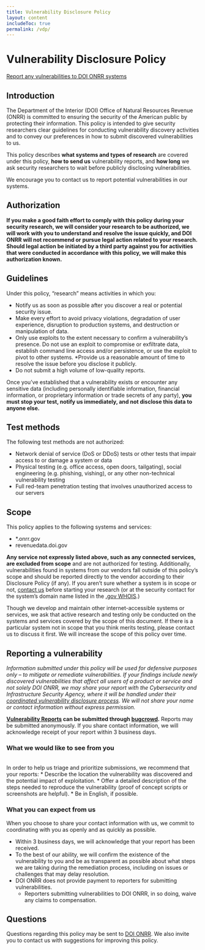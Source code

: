 ```yaml
---
title: Vulnerability Disclosure Policy
layout: content
includeToc: true
permalink: /vdp/
---
```


# Vulnerability Disclosure Policy
[Report any vulnerabilities to DOI ONRR systems]( https://bugcrowd.com/onrr-vdp)

## Introduction
The Department of the Interior (DOI) Office of Natural Resources Revenue (ONRR) is committed to ensuring the security of the American public by protecting their information. This policy is intended to give security researchers clear guidelines for conducting vulnerability discovery activities and to convey our preferences in how to submit discovered vulnerabilities to us.
<br />

This policy describes **what systems and types of research** are covered under this policy, **how to send us** vulnerability reports, and **how long** we ask security researchers to wait before publicly disclosing vulnerabilities.
<br />

We encourage you to contact us to report potential vulnerabilities in our systems.

## Authorization
**If you make a good faith effort to comply with this policy during your security research, we will consider your research to be authorized, we will work with you to understand and resolve the issue quickly, and DOI ONRR will not recommend or pursue legal action related to your research. Should legal action be initiated by a third party against you for activities that were conducted in accordance with this policy, we will make this authorization known.**

## Guidelines
Under this policy, “research” means activities in which you:
* Notify us as soon as possible after you discover a real or potential security issue.
* Make every effort to avoid privacy violations, degradation of user experience, disruption to production systems, and destruction or manipulation of data.
* Only use exploits to the extent necessary to confirm a vulnerability’s presence. Do not use an exploit to compromise or exfiltrate data, establish command line access and/or persistence, or use the exploit to pivot to other systems.
*Provide us a reasonable amount of time to resolve the issue before you disclose it publicly.
* Do not submit a high volume of low-quality reports.

Once you’ve established that a vulnerability exists or encounter any sensitive data (including personally identifiable information, financial information, or proprietary information or trade secrets of any party), **you must stop your test, notify us immediately, and not disclose this data to anyone else.**
## Test methods
The following test methods are not authorized:
* Network denial of service (DoS or DDoS) tests or other tests that impair access to or damage a system or data
* Physical testing (e.g. office access, open doors, tailgating), social engineering (e.g. phishing, vishing), or any other non-technical vulnerability testing
* Full red-team penetration testing that involves unauthorized access to our servers

## Scope
This policy applies to the following systems and services:
* *.onrr.gov
* revenuedata.doi.gov

**Any service not expressly listed above, such as any connected services, are excluded from scope** and are not authorized for testing. Additionally, vulnerabilities found in systems from our vendors fall outside of this policy’s scope and should be reported directly to the vendor according to their Disclosure Policy (if any). If you aren’t sure whether a system is in scope or not, [contact us]( mailto:EnterpriseITServiceDesk@bsee.gov) before starting your research (or at the security contact for the system’s domain name listed in the [.gov WHOIS]( https://domains.dotgov.gov/dotgov-web/registration/whois.xhtml).)
<br />

Though we develop and maintain other internet-accessible systems or services, we ask that active research and testing only be conducted on the systems and services covered by the scope of this document. If there is a particular system not in scope that you think merits testing, please contact us to discuss it first. We will increase the scope of this policy over time.

## Reporting a vulnerability
*Information submitted under this policy will be used for defensive purposes only – to mitigate or remediate vulnerabilities. If your findings include newly discovered vulnerabilities that affect all users of a product or service and not solely DOI ONRR, we may share your report with the Cybersecurity and Infrastructure Security Agency, where it will be handled under their [coordinated vulnerability disclosure process]( https://www.cisa.gov/coordinated-vulnerability-disclosure-process). We will not share your name or contact information without express permission.*
<br />

**[Vulnerability Reports]( https://bugcrowd.com/onrr-vdp) can be submitted through [bugcrowd]( https://bugcrowd.com/onrr-vdp).** Reports may be submitted anonymously. If you share contact information, we will acknowledge receipt of your report within 3 business days.
<br />

### What we would like to see from you
<br />
In order to help us triage and prioritize submissions, we recommend that your reports:
* Describe the location the vulnerability was discovered and the potential impact of exploitation.
* Offer a detailed description of the steps needed to reproduce the vulnerability (proof of concept scripts or screenshots are helpful).
* Be in English, if possible.

### What you can expect from us
When you choose to share your contact information with us, we commit to coordinating with you as openly and as quickly as possible.
* Within 3 business days, we will acknowledge that your report has been received.
* To the best of our ability, we will confirm the existence of the vulnerability to you and be as transparent as possible about what steps we are taking during the remediation process, including on issues or challenges that may delay resolution.
* DOI ONRR does not provide payment to reporters for submitting vulnerabilities.
  * Reporters submitting vulnerabilities to DOI ONRR, in so doing, waive any claims to compensation.

## Questions
Questions regarding this policy may be sent to [DOI ONRR](mailto:EnterpriseITServiceDesk@bsee.gov). We also invite you to contact us with suggestions for improving this policy.
